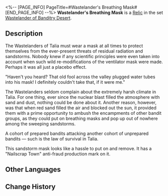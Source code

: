 <%-- [PAGE_INFO]
PageTitle=#Wastelander's Breathing Mask#
[END_PAGE_INFO] --%>
{{Relic Infobox
|id        = 61121
|image     = Item Wastelander's Breathing Mask.png{{subst:void|<!--$UPLOAD:<<SpriteOutput/RelicFigures/IconRelic_112_1.png>-<Item Wastelander's Breathing Mask.png>-<Relic Icons>>-->}}
|set       = Wastelander of Banditry Desert
|piece     = Head
|mentions  = 
}}
{{Description|A breathing mask able to filter sand and radiation out from the air. It seems like it was made from a discarded respirator.}}
'''Wastelander's Breathing Mask''' is a [[Relic]] in the set [[Wastelander of Banditry Desert]].

==Description==
The Wastelanders of Talia must wear a mask at all times to protect themselves from the ever-present threats of residual radiation and sandstorms. Nobody knew if any scientific principles were even taken into account when such wild re-modifications of the ventilator mask were made. Perhaps it was all just a placebo effect.

"Haven't you heard? That old fool across the valley plugged water tubes into his mask! I definitely couldn't take that, if it were me."

The Wastelanders seldom complain about the extremely harsh climate in Talia. For one thing, ever since the nuclear blast filled the atmosphere with sand and dust, nothing could be done about it. Another reason, however, was that when red sand filled the air and blocked out the sun, it provided them with a prime opportunity to ambush the encampments of other bandit groups, as they could put on breathing masks and pop up out of nowhere among the sweeping sandstorms.

A cohort of prepared bandits attacking another cohort of unprepared bandits &mdash; such is the law of survival in Talia.

This sandstorm mask looks like a hassle to put on and remove. It has a "Nailscrap Town" anti-fraud production mark on it.

==Other Languages==
{{Other Languages
|en   = Wastelander's Breathing Mask
|zhs  = 废土客的呼吸面罩
|zht  = 廢土客的呼吸面罩
|ja   = {{Rubi|廃土客|はいどきゃく}}の{{Rubi|呼吸|こきゅう}}マスク
|ko   = 황야인의 호흡 마스크
|es   = Máscara para respirar del habitante del yermo
|fr   = Masque respiratoire du Ferrailleur
|ru   = Дыхательная маска головореза
|th   = Wastelander's Breathing Mask
|vi   = Mặt Nạ Thở Của Kẻ Hoang Dã
|de   = Atemmaske des Ödländers
|id   = Wastelander's Breathing Mask
|pt   = Máscara Respiratória do Andarilho
}}

==Change History==
{{Change History|1.0}}